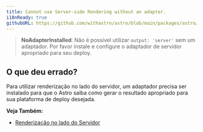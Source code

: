 ```yaml
---
title: Cannot use Server-side Rendering without an adapter.
i18nReady: true
githubURL: https://github.com/withastro/astro/blob/main/packages/astro/src/core/errors/errors-data.ts
---
```


> **NoAdapterInstalled**: Não é possível utilizar `output: 'server'` sem um adaptador. Por favor instale e configure o adaptador de servidor apropriado para seu deploy.

## O que deu errado?

Para utilizar renderização no lado do servidor, um adaptador precisa ser instalado para que o Astro saiba como gerar o resultado apropriado para sua plataforma de deploy desejada.

**Veja Também:**
-  [Renderização no lado do Servidor](/pt-br/guides/server-side-rendering/)
